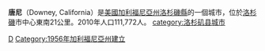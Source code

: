 {{Infobox settlement
|official_name            = 唐尼
|settlement_type          = [[城市|城市]]
|nickname                 =
|motto                    =
|image_skyline            = Downey City Hall.jpg
|imagesize                = 250px
|image_caption            = 唐尼市政廳
|image_flag               = Flag of Downey, California.svg
|image_seal               = Seal of Downey, California.svg
|image_map                = LA County Incorporated Areas Downey highlighted.svg
|mapsize                  = 250x200px
|map_caption              = 唐尼市在[[洛杉磯縣|洛杉磯縣]]的位置
|pushpin_map              = USA
|pushpin_map_caption            =唐尼市在[[美國|美國]]的位置
|subdivision_type          = [[國家|國家]]
|subdivision_type1        = [[美國行政區劃|州]]
|subdivision_type2        = [[加利福尼亞州行政區劃|縣]]
|subdivision_name         = {{美国}}
|subdivision_name1        = [[加利福尼亚州|加利福尼亚州]]
|subdivision_name2        = [[洛杉矶县_(加利福尼亚州)|洛杉矶]]
|government_type          = [[議會-經理制政府|議會-經理制政府]]
|leader_title             = [[市長|市長]]
|leader_name              = Luis H. Marquez
<!-- Area------------------>
|area_magnitude           =
| unit_pref               =US
| area_footnotes          = <small>[http://www.census.gov/geo/www/gazetteer/files/Gaz_places_national.txt U.S. Census]</small>
| area_total_sq_mi        = 12.568
| area_land_sq_mi         = 12.408
| area_water_sq_mi        = 0.160
| area_total_km2          = 32.551
| area_land_km2           = 32.137
| area_water_km2          = 0.414
| area_water_percent      = 1.27
| area_note               = 
|area_urban_sq_mi         =
|area_urban_km2           =
|area_metro_sq_mi         =
|area_metro_km2           =
|population_as_of         = 2010
|population_note          = 
|population_total         = 111772
| population_rank  =[[List_of_cities_in_Los_Angeles_County,_California|11th]] in Los Angeles County<br/>[[List_of_largest_California_cities_by_population|53rd]] in California<br/>[[List_of_United_States_cities_by_population|232nd]] in the United States
|population_metro         =
|population_urban         =
|population_density_km2   = auto
|population_density_sq_mi = auto
|timezone                 = [[太平洋標準時間|PST]]
|utc_offset               = -8
|timezone_DST             = PDT
|utc_offset_DST           = -7
|coordinates_display      = inline,title
|coordinates_type         = region:US_type:city
|latd = 33 |latm = 56 |lats = 17 |latNS = N
|longd = 118 |longm = 07 |longs = 51 |longEW = W
|elevation_m              = 36
|elevation_ft             = 118
|website                  = [http://www.downeyca.org/ www.downeyca.org]
|postal_code_type         = [[美國郵區編號|美國郵區編號]]
|postal_code              = 90239-90242
|area_code                = 562
|blank_name               = [[聯邦資訊處理標準|聯邦資訊處理標準]]
|blank_info               = 06-19766
|footnotes                =
}}

'''唐尼'''（Downey, California）是[[美國|美國]][[加利福尼亞州|加利福尼亞州]][[洛杉磯縣|洛杉磯縣]]的一個城市，位於[[洛杉磯|洛杉磯]]市中心東南21公里。2010年人口111,772人。
{{洛杉磯縣 (加利福尼亞州)}}
[[Category:洛杉矶县|D]]
[[category:洛杉矶县城市|category:洛杉矶县城市]]
[[Category:1956年加利福尼亞州建立|Category:1956年加利福尼亞州建立]]